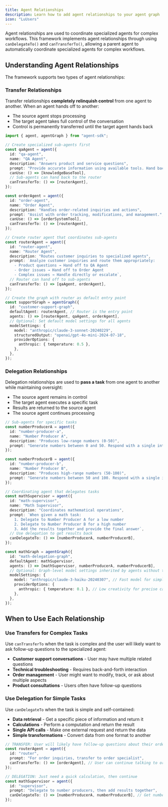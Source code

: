 ```yaml
---
title: Agent Relationships
description: Learn how to add agent relationships to your agent graph
icon: "LuUsers"
---
```


Agent relationships are used to coordinate specialized agents for complex workflows. This framework implements agent relationships through using `canDelegateTo()` and `canTransferTo()`, allowing a parent agent to automatically coordinate specialized agents for complex workflows.

## Understanding Agent Relationships

The framework supports two types of agent relationships:

### Transfer Relationships

Transfer relationships **completely relinquish control** from one agent to another. When an agent hands off to another:

- The source agent stops processing
- The target agent takes full control of the conversation
- Control is permanently transferred until the target agent hands back

```typescript
import { agent, agentGraph } from "agent-sdk";

// Create specialized sub-agents first
const qaAgent = agent({
  id: "qa-agent",
  name: "QA Agent",
  description: "Answers product and service questions",
  prompt: "Provide accurate information using available tools. Hand back to router if unable to help.",
  canUse: () => [knowledgeBaseTool],
  // Sub-agents can hand back to the router
  canTransferTo: () => [routerAgent],
});

const orderAgent = agent({
  id: "order-agent",
  name: "Order Agent",
  description: "Handles order-related inquiries and actions",
  prompt: "Assist with order tracking, modifications, and management.",
  canUse: () => [orderSystemTool],
  canTransferTo: () => [routerAgent],
});

// Create router agent that coordinates sub-agents
const routerAgent = agent({
  id: "router-agent",
  name: "Router Agent",
  description: "Routes customer inquiries to specialized agents",
  prompt: `Analyze customer inquiries and route them appropriately:
    - Product questions → Hand off to QA Agent
    - Order issues → Hand off to Order Agent
    - Complex issues → Handle directly or escalate`,
  // Router can hand off to sub-agents
  canTransferTo: () => [qaAgent, orderAgent],
});

// Create the graph with router as default entry point
const supportGraph = agentGraph({
  id: "customer-support-graph",
  defaultAgent: routerAgent, // Router is the entry point
  agents: () => [routerAgent, qaAgent, orderAgent],
  // Optional: Set default model settings for all agents
  modelSettings: {
    model: "anthropic/claude-3-sonnet-20240229",
    structuredOutput: "openai/gpt-4o-mini-2024-07-18",
    providerOptions: {
      anthropic: { temperature: 0.5 },
    },
  },
});
```

### Delegation Relationships

Delegation relationships are used to **pass a task** from one agent to another while maintaining oversight:

- The source agent remains in control
- The target agent executes a specific task
- Results are returned to the source agent
- The source agent continues processing

```typescript
// Sub-agents for specific tasks
const numberProducerA = agent({
  id: "number-producer-a",
  name: "Number Producer A",
  description: "Produces low-range numbers (0-50)",
  prompt: "Generate numbers between 0 and 50. Respond with a single integer.",
});

const numberProducerB = agent({
  id: "number-producer-b",
  name: "Number Producer B",
  description: "Produces high-range numbers (50-100)",
  prompt: "Generate numbers between 50 and 100. Respond with a single integer.",
});

// Coordinating agent that delegates tasks
const mathSupervisor = agent({
  id: "math-supervisor",
  name: "Math Supervisor",
  description: "Coordinates mathematical operations",
  prompt: `When given a math task:
    1. Delegate to Number Producer A for a low number
    2. Delegate to Number Producer B for a high number  
    3. Add the results together and provide the final answer`,
  // Use delegation to get results back
  canDelegateTo: () => [numberProducerA, numberProducerB],
});

const mathGraph = agentGraph({
  id: "math-delegation-graph",
  defaultAgent: mathSupervisor,
  agents: () => [mathSupervisor, numberProducerA, numberProducerB],
  // Optional: Graph-level model settings inherited by agents without their own config
  modelSettings: {
    model: "anthropic/claude-3-haiku-20240307", // Fast model for simple math tasks
    providerOptions: {
      anthropic: { temperature: 0.1 }, // Low creativity for precise calculations
    },
  },
});
```

## When to Use Each Relationship

### Use Transfers for Complex Tasks

Use `canTransferTo` when the task is complex and the user will likely want to ask follow-up questions to the specialized agent:

- **Customer support conversations** - User may have multiple related questions
- **Technical troubleshooting** - Requires back-and-forth interaction
- **Order management** - User might want to modify, track, or ask about multiple aspects
- **Product consultations** - Users often have follow-up questions

### Use Delegation for Simple Tasks

Use `canDelegateTo` when the task is simple and self-contained:

- **Data retrieval** - Get a specific piece of information and return it
- **Calculations** - Perform a computation and return the result
- **Single API calls** - Make one external request and return the data
- **Simple transformations** - Convert data from one format to another

```typescript
// TRANSFER: User will likely have follow-up questions about their order
const routerAgent = agent({
  id: "router",
  prompt: "For order inquiries, transfer to order specialist",
  canTransferTo: () => [orderAgent], // User can continue talking to order agent
});

// DELEGATION: Just need a quick calculation, then continue
const mathSupervisor = agent({
  id: "supervisor",
  prompt: "Delegate to number producers, then add results together",
  canDelegateTo: () => [numberProducerA, numberProducerB], // Get numbers and continue
});
```
